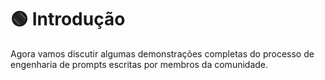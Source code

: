 
# 🟢 Introdução

Agora vamos discutir algumas demonstrações completas do processo de engenharia de prompts escritas por membros da comunidade.
